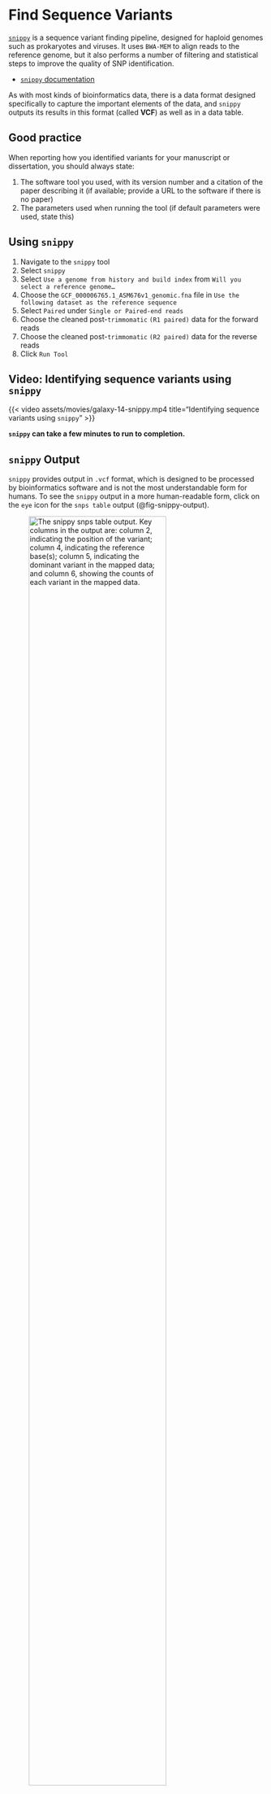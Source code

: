 # Find Sequence Variants {#sec-snippy}

[`snippy`](https://github.com/tseemann/snippy) is a sequence variant finding pipeline, designed for haploid genomes such as prokaryotes and viruses. It uses `BWA-MEM` to align reads to the reference genome, but it also performs a number of filtering and statistical steps to improve the quality of SNP identification.

- [`snippy` documentation](https://github.com/tseemann/snippy)

As with most kinds of bioinformatics data, there is a data format designed specifically to capture the important elements of the data, and `snippy` outputs its results in this format (called **VCF**) as well as in a data table.

::: { .callout-important }
## Good practice

When reporting how you identified variants for your manuscript or dissertation, you should always state:

1. The software tool you used, with its version number and a citation of the paper describing it (if available; provide a URL to the software if there is no paper)
2. The parameters used when running the tool (if default parameters were used, state this)
:::

## Using `snippy`

1. Navigate to the `snippy` tool
2. Select `snippy`
3. Select `Use a genome from history and build index` from `Will you select a reference genome…`
4. Choose the `GCF_000006765.1_ASM676v1_genomic.fna` file in `Use the following dataset as the reference sequence`
5. Select `Paired` under `Single or Paired-end reads`
6. Choose the cleaned post-`trimmomatic` `(R1 paired)` data for the forward reads
7. Choose the cleaned post-`trimmomatic` `(R2 paired)` data for the reverse reads
8. Click `Run Tool`

::: { .callout-note }
## Video: Identifying sequence variants using `snippy`

{{< video assets/movies/galaxy-14-snippy.mp4 title="Identifying sequence variants using `snippy`" >}}
:::

::: { .callout-caution }
**`snippy` can take a few minutes to run to completion.**
:::

## `snippy` Output

`snippy` provides output in `.vcf` format, which is designed to be processed by bioinformatics software and is not the most understandable form for humans. To see the `snippy` output in a more human-readable form, click on the `eye` icon for the `snps table` output (@fig-snippy-output).


![The `snippy` `snps table` output. Key columns in the output are: column 2, indicating the position of the variant; column 4, indicating the reference base(s); column 5, indicating the dominant variant in the mapped data; and column 6, showing the counts of each variant in the mapped data.](assets/images/snippy_table.png){#fig-snippy-output width="80%"}

::: { .callout-note }
## Video: Inspecting `snippy` output

{{< video assets/movies/galaxy-15-snippy.mp4 title="Inspecting `snippy` output" >}}
:::

::: { .callout-questions }
1. How many variants are there in the SNPs table? How does this compare with your estimate from `JBrowse` visualisation?
2. Can you find SNPs from the `snippy` output manually using JBrowse in your earlier visualisation?
3. Can you find any SNPs that are different or inconsistent between the `JBrowse` and `snippy` outputs?

::: { .callout-tip collapse="true" }
## Hint 1

Inspect the SNPs table output box. How many lines are in the table? I estimated about 49,000 SNPs from visual inspection of `JBrowse`, which was much greater than the ≈22,000 reported by `snippy`.
:::

::: { .callout-caution collapse="true" }
## Explaining your observations

Bioinformatic tools that perform the same kind of task may differ in exactly how they carry out that task.
This can result in them generating output that is not identical, even if they claim to calculate the same kind of value or make the same kind of measurement.

Even different versions of the same tool might differ and produce different output, so **it is good practice to explain exactly which version of a software tool you use in your work**.
:::

:::

::: { .callout-challenge }
The PAO1 isolate was sequenced at the turn of the millennium (@Stover2000-fp) and is a common laboratory reference straiin.
It would be useful to map your isolate's reads against an assembled genome from your study.
You have one such genome assembly in `ERR531413_asm.fasta`

1. Map your `ERR531380` isolate reads to the `ERR531413_asm.fasta` assembly using `snippy`.
2. How many sequence variants are there between the two genomes?
3. Why might you think that your study isolate shares a more, or less, recent common ancestor with `ERR531413` than with PAO1?
:::

## Next Steps

In the next section you will assemble the genome of your isolate. The resulting sequence will be informative for tracing the likely routes of transmission in the hospital ward.
